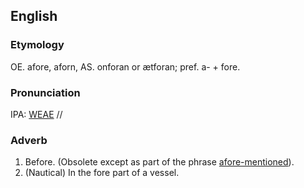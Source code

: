 ==English==
===Etymology===
OE. afore, aforn, AS. onforan or ætforan; pref. a- + fore.

===Pronunciation===
IPA: [[WEAE]] //

===Adverb===
# Before. (Obsolete except as part of the phrase [[afore-mentioned]]).
# (Nautical) In the fore part of a vessel.